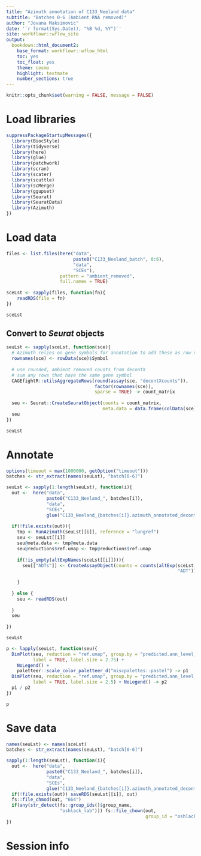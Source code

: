 ```yaml
---
title: "Azimuth annotation of C133_Neeland data"
subtitle: "Batches 0-6 (Ambient RNA removed)"
author: "Jovana Maksimovic"
date: '`r format(Sys.Date(), "%B %d, %Y")`'
site: workflowr::wflow_site
output:
  bookdown::html_document2:
    base_format: workflowr::wflow_html
    toc: yes
    toc_float: yes
    theme: cosmo
    highlight: textmate
    number_sections: true
---
```


```r
knitr::opts_chunk$set(warning = FALSE, message = FALSE)
```

# Load libraries

```r
suppressPackageStartupMessages({
  library(BiocStyle)
  library(tidyverse)
  library(here)
  library(glue)
  library(patchwork)
  library(scran)
  library(scater)
  library(scuttle)
  library(scMerge)
  library(ggupset)
  library(Seurat)
  library(SeuratData)
  library(Azimuth)
})
```


# Load data

```r
files <- list.files(here("data",
                         paste0("C133_Neeland_batch", 0:6),
                         "data", 
                         "SCEs"), 
                    pattern = "ambient_removed",
                    full.names = TRUE)
  
sceLst <- sapply(files, function(fn){
    readRDS(file = fn)
})

sceLst
```
## Convert to *Seurat* objects

```r
seuLst <- sapply(sceLst, function(sce){
  # Azimuth relies on gene symbols for annotation to add these as row names
  rownames(sce) <- rowData(sce)$Symbol
  
  # use rounded, ambient removed counts from decontX 
  # sum any rows that have the same gene symbol
  CAGEfightR::utilsAggregateRows(round(assay(sce, "decontXcounts")), 
                                 factor(rownames(sce)), 
                                 sparse = TRUE) -> count_matrix 
  
  seu <- Seurat::CreateSeuratObject(counts = count_matrix,
                                    meta.data = data.frame(colData(sce)))
  seu
})

seuLst
```

# Annotate 

```r
options(timeout = max(1000000, getOption("timeout")))
batches <- str_extract(names(seuLst), "batch[0-6]")

seuLst <- sapply(1:length(seuLst), function(i){
  out <-  here("data",
               paste0("C133_Neeland_", batches[i]),
               "data", 
               "SCEs", 
               glue("C133_Neeland_{batches[i]}.azimuth_annotated_decontx.SEU.rds"))
  
  if(!file.exists(out)){
    tmp <- RunAzimuth(seuLst[[i]], reference = "lungref")
    seu <- seuLst[[i]]
    seu@meta.data <- tmp@meta.data
    seu@reductions$ref.umap <- tmp@reductions$ref.umap
    
    if(!is_empty(altExpNames(sceLst[[i]]))){
      seu[["ADTs"]] <- CreateAssayObject(counts = counts(altExp(sceLst[[i]], 
                                                                "ADT")))
      
    }
    
  } else {
    seu <- readRDS(out)
    
  }
  seu
  
})

seuLst
```


```r
p <- lapply(seuLst, function(seu){
  DimPlot(seu, reduction = "ref.umap", group.by = "predicted.ann_level_3",
          label = TRUE, label.size = 2.75) + 
    NoLegend() +
    paletteer::scale_color_paletteer_d("miscpalettes::pastel") -> p1
  DimPlot(seu, reduction = "ref.umap", group.by = "predicted.ann_level_4",
          label = TRUE, label.size = 2.5) + NoLegend() -> p2
  p1 / p2
})

p
```


# Save data

```r
names(seuLst) <- names(sceLst)
batches <- str_extract(names(seuLst), "batch[0-6]")

sapply(1:length(seuLst), function(i){
  out <-  here("data",
               paste0("C133_Neeland_", batches[i]),
               "data", 
               "SCEs", 
               glue("C133_Neeland_{batches[i]}.azimuth_annotated_decontx.SEU.rds"))
  if(!file.exists(out)) saveRDS(seuLst[[i]], out)
  fs::file_chmod(out, "664")
  if(any(str_detect(fs::group_ids()$group_name, 
                    "oshlack_lab"))) fs::file_chown(out, 
                                                    group_id = "oshlack_lab")
})
```


# Session info {.appendix}


